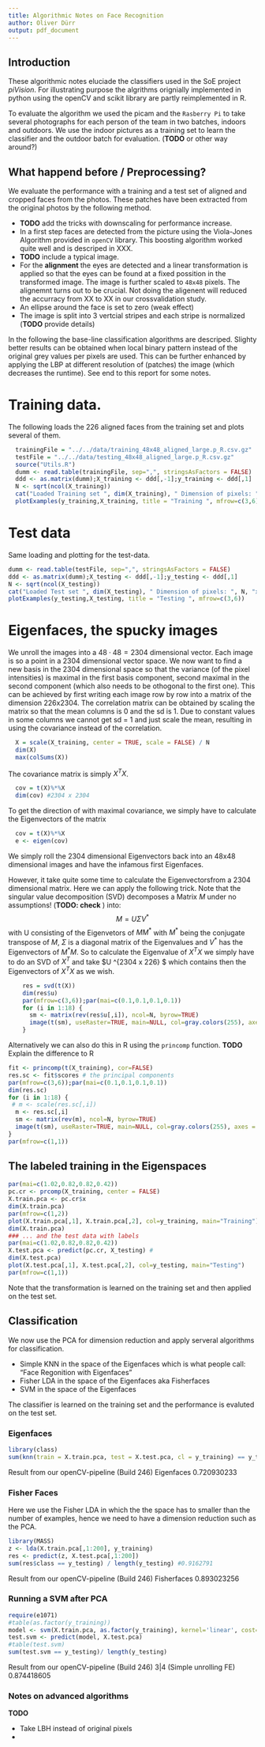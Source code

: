 ```yaml
---
title: Algorithmic Notes on Face Recognition 
author: Oliver Dürr
output: pdf_document 
---
```

## Introduction
These algorithmic notes eluciade the classifiers used in the SoE project *piVision*. For illustrating purpose the algrithms orignially implemented in python using the openCV and scikit library are partly reimplemented in R.

To evaluate the algorithm we used the picam and the `Rasberry Pi` to take several photographs for each person of the team in two batches, indoors and outdoors. We use the indoor pictures as a training set to learn the classifier and the outdoor batch for evaluation. (**TODO** or other way around?)

## What happend before / Preprocessing?
We evaluate the performance with a training and a test set of aligned and cropped faces from the photos. These patches have been extracted from the original photos by the following method.

* **TODO** add the tricks with downscaling for performance increase. 
* In a first step faces are detected from the picture using the Viola-Jones Algorithm provided in `openCV` library. This boosting algorithm worked quite well and is descriped in XXX.
* **TODO** include a typical image.
* For the **alignment** the eyes are detected and a linear transformation is applied so that the eyes can be found at a fixed possition in the transformed image. The image is further scaled to `48x48` pixels. The alignemnt turns out to be crucial. Not doing the aligenent will reduced the accurracy from XX to XX in our crossvalidation study.
* An ellipse around the face is set to zero (weak effect)
* The image is split into 3 vertcial stripes and each stripe is normalized (**TODO** provide details)

In the following the base-line classification algorithms are descriped. Slighty better results can be obtained when local binary pattern instead of the original grey values per pixels are used. This can be further enhanced by applying the LBP at different resolution of (patches) the image (which decreases the runtime). See end to this report for some notes.

# Training data. 
The following loads the 226 aligned faces from the training set and plots several of them.
```r
  trainingFile = "../../data/training_48x48_aligned_large.p_R.csv.gz"
  testFile = "../../data/testing_48x48_aligned_large.p_R.csv.gz"
  source("Utils.R")
  dumm <- read.table(trainingFile, sep=",", stringsAsFactors = FALSE)
  ddd <- as.matrix(dumm);X_training <- ddd[,-1];y_training <- ddd[,1]
  N <- sqrt(ncol(X_training))
  cat("Loaded Training set ", dim(X_training), " Dimension of pixels: ", N, "x", N)
  plotExamples(y_training,X_training, title = "Training ", mfrow=c(3,6))
```

# Test data
Same loading and plotting for the test-data.
```r
dumm <- read.table(testFile, sep=",", stringsAsFactors = FALSE)
ddd <- as.matrix(dumm);X_testing <- ddd[,-1];y_testing <- ddd[,1]
N <- sqrt(ncol(X_testing))
cat("Loaded Test set ", dim(X_testing), " Dimension of pixels: ", N, "x", N, " number of y ", length(y_testing))
plotExamples(y_testing,X_testing, title = "Testing ", mfrow=c(3,6))
```

# Eigenfaces, the spucky images
We unroll the images into a $48 \cdot 48 = 2304$ dimensional vector\footnote{The data was in that format anyway}. Each image is so a point in a 2304 dimensional vector space. We now want to find a new basis in the 2304 dimensional space so that the variance (of the pixel intensities) is maximal in the first basis component, second maximal in the second component (which also needs to be othogonal to the first one). This can be achieved by first writing each image row by row into a matrix of the dimension 226x2304. The correlation matrix can be obtained by scaling the matrix so that the mean columns is 0 and the sd is 1. Due to constant values in some columns we cannot get sd = 1 and just scale the mean, resulting in using the covariance instead of the correlation.
```r
  X = scale(X_training, center = TRUE, scale = FALSE) / N
  dim(X)
  max(colSums(X))
```
The covariance matrix is simply $X^T X$.
```r
  cov = t(X)%*%X
  dim(cov) #2304 x 2304
```
To get the direction of with maximal covariance, we simply have to calculate the Eigenvectors of the matrix
```r
  cov = t(X)%*%X
  e <- eigen(cov)
```
We simply roll the 2304 dimensional Eigenvectors back into an 48x48 dimensional images and have the infamous first Eigenfaces. 

However, it take quite some time to calculate the Eigenvectorsfrom a 2304 dimensional matrix. Here we can apply the following trick\footnote{There are also other numerical ways to calculate the principal components}. Note that the singular value decomposition (SVD) decomposes a Matrix $M$ under no assumptions! (**TODO: check** ) into:
$$ M = U \Sigma V^* $$ 
with U consisting of the Eigenvetors of $M M^*$ with $M^*$ being the conjugate transpose of $M$, $\Sigma$ is a diagonal matrix of the Eigenvalues and $V^*$ has the Eigenvectors of $M^* M$. So to calculate the Eigenvalue of $X^T X$ we simply have to do an SVD of $X^T$ and take $U \in \mathcal{R}^{2304 x 226} $ which contains then the Eigenvectors of $X^T X$ as we wish. 
```r
    res = svd(t(X))
    dim(res$u)
    par(mfrow=c(3,6));par(mai=c(0.1,0.1,0.1,0.1))
    for (i in 1:18) {
      sm <- matrix(rev(res$u[,i]), ncol=N, byrow=TRUE)
      image(t(sm), useRaster=TRUE, main=NULL, col=gray.colors(255), axes = FALSE)
    }
```
Alternatively we can also do this in R using the `princomp` function.
**TODO** Explain the difference to R
```r
fit <- princomp(t(X_training), cor=FALSE)
res.sc <- fit$scores # the principal components
par(mfrow=c(3,6));par(mai=c(0.1,0.1,0.1,0.1))
dim(res.sc)
for (i in 1:18) {
 # m <- scale(res.sc[,i])
  m <- res.sc[,i]
  sm <- matrix(rev(m), ncol=N, byrow=TRUE)
  image(t(sm), useRaster=TRUE, main=NULL, col=gray.colors(255), axes = FALSE)
}
par(mfrow=c(1,1))
```

## The labeled training in the Eigenspaces
```r
par(mai=c(1.02,0.82,0.82,0.42))
pc.cr <- prcomp(X_training, center = FALSE)
X.train.pca <- pc.cr$x
dim(X.train.pca)
par(mfrow=c(1,2))
plot(X.train.pca[,1], X.train.pca[,2], col=y_training, main="Training")
dim(X.train.pca)
### ... and the test data with labels
par(mai=c(1.02,0.82,0.82,0.42))
X.test.pca <- predict(pc.cr, X_testing) #
dim(X.test.pca)
plot(X.test.pca[,1], X.test.pca[,2], col=y_testing, main="Testing")
par(mfrow=c(1,1))
```
Note that the transformation is learned on the training set and then applied on the test set.

## Classification
We now use the PCA for dimension reduction and apply serveral algorithms for classification.

* Simple KNN in the space of the Eigenfaces which is what people call: "Face Regonition with Eigenfaces"
* Fisher LDA in the space of the Eigenfaces aka Fisherfaces
* SVM in the space of the Eigenfaces

The classifier is learned on the training set and the performance is evaluted on the test set. 

### Eigenfaces
```r
library(class)
sum(knn(train = X.train.pca, test = X.test.pca, cl = y_training) == y_testing) / length(y_testing)  # 0.7348837
```
Result from our openCV-pipeline (Build 246) Eigenfaces 0.720930233

### Fisher Faces 
Here we use the Fisher LDA in which the the space has to smaller than the number of examples, hence we need to have a dimension reduction such as the PCA.
```r
library(MASS)
z <- lda(X.train.pca[,1:200], y_training)
res <- predict(z, X.test.pca[,1:200])
sum(res$class == y_testing) / length(y_testing) #0.9162791
```
Result from our openCV-pipeline (Build 246) Fisherfaces 0.893023256

### Running a SVM after PCA
```r
require(e1071)
#table(as.factor(y_training))
model <- svm(X.train.pca, as.factor(y_training), kernel='linear', cost=1)
test.svm <- predict(model, X.test.pca)
#table(test.svm)
sum(test.svm == y_testing)/ length(y_testing) 
```
Result from our openCV-pipeline (Build 246) 3|4 (Simple unrolling FE) 0.874418605

### Notes on advanced algorithms 

**TODO**

* Take LBH instead of original pixels
* 











